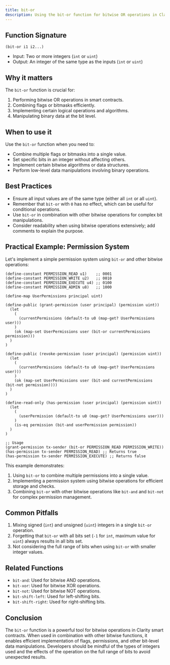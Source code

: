 ```yaml
---
title: bit-or
description: Using the bit-or function for bitwise OR operations in Clarity smart contracts.
---
```


## Function Signature

```clarity
(bit-or i1 i2...)
```

- Input: Two or more integers (`int` or `uint`)
- Output: An integer of the same type as the inputs (`int` or `uint`)

## Why it matters

The `bit-or` function is crucial for:

1. Performing bitwise OR operations in smart contracts.
2. Combining flags or bitmasks efficiently.
3. Implementing certain logical operations and algorithms.
4. Manipulating binary data at the bit level.

## When to use it

Use the `bit-or` function when you need to:

- Combine multiple flags or bitmasks into a single value.
- Set specific bits in an integer without affecting others.
- Implement certain bitwise algorithms or data structures.
- Perform low-level data manipulations involving binary operations.

## Best Practices

- Ensure all input values are of the same type (either all `int` or all `uint`).
- Remember that `bit-or` with `0` has no effect, which can be useful for conditional operations.
- Use `bit-or` in combination with other bitwise operations for complex bit manipulations.
- Consider readability when using bitwise operations extensively; add comments to explain the purpose.

## Practical Example: Permission System

Let's implement a simple permission system using `bit-or` and other bitwise operations:

```clarity
(define-constant PERMISSION_READ u1)    ;; 0001
(define-constant PERMISSION_WRITE u2)   ;; 0010
(define-constant PERMISSION_EXECUTE u4) ;; 0100
(define-constant PERMISSION_ADMIN u8)   ;; 1000

(define-map UserPermissions principal uint)

(define-public (grant-permission (user principal) (permission uint))
  (let
    (
      (currentPermissions (default-to u0 (map-get? UserPermissions user)))
    )
    (ok (map-set UserPermissions user (bit-or currentPermissions permission)))
  )
)

(define-public (revoke-permission (user principal) (permission uint))
  (let
    (
      (currentPermissions (default-to u0 (map-get? UserPermissions user)))
    )
    (ok (map-set UserPermissions user (bit-and currentPermissions (bit-not permission))))
  )
)

(define-read-only (has-permission (user principal) (permission uint))
  (let
    (
      (userPermission (default-to u0 (map-get? UserPermissions user)))
    )
    (is-eq permission (bit-and userPermission permission))
  )
)

;; Usage
(grant-permission tx-sender (bit-or PERMISSION_READ PERMISSION_WRITE))
(has-permission tx-sender PERMISSION_READ) ;; Returns true
(has-permission tx-sender PERMISSION_EXECUTE) ;; Returns false
```



This example demonstrates:
1. Using `bit-or` to combine multiple permissions into a single value.
2. Implementing a permission system using bitwise operations for efficient storage and checks.
3. Combining `bit-or` with other bitwise operations like `bit-and` and `bit-not` for complex permission management.

## Common Pitfalls

1. Mixing signed (`int`) and unsigned (`uint`) integers in a single `bit-or` operation.
2. Forgetting that `bit-or` with all bits set (`-1` for `int`, maximum value for `uint`) always results in all bits set.
3. Not considering the full range of bits when using `bit-or` with smaller integer values.

## Related Functions

- `bit-and`: Used for bitwise AND operations.
- `bit-xor`: Used for bitwise XOR operations.
- `bit-not`: Used for bitwise NOT operations.
- `bit-shift-left`: Used for left-shifting bits.
- `bit-shift-right`: Used for right-shifting bits.

## Conclusion

The `bit-or` function is a powerful tool for bitwise operations in Clarity smart contracts. When used in combination with other bitwise functions, it enables efficient implementation of flags, permissions, and other bit-level data manipulations. Developers should be mindful of the types of integers used and the effects of the operation on the full range of bits to avoid unexpected results.
